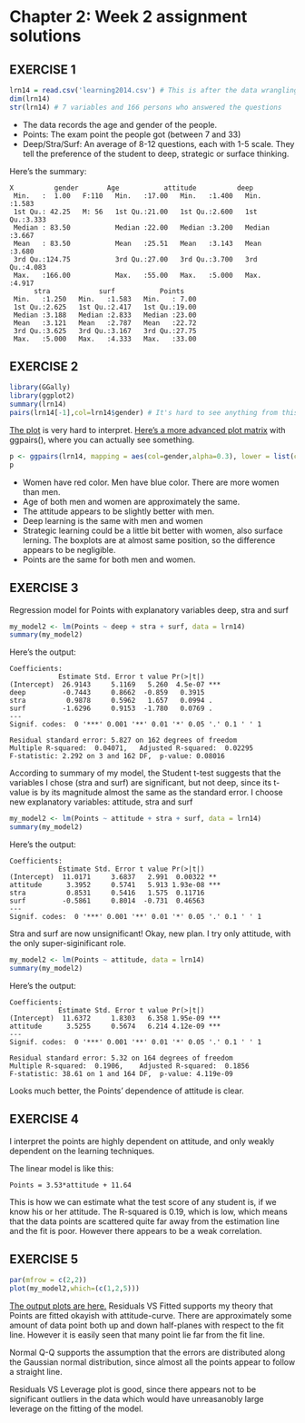 # Chapter 2: Week 2 assignment solutions

## EXERCISE 1
```r
lrn14 = read.csv('learning2014.csv') # This is after the data wrangling part of the exercise is completed
dim(lrn14)
str(lrn14) # 7 variables and 166 persons who answered the questions
```
- The data records the age and gender of the people.
- Points: The exam point the people got (between 7 and 33)
- Deep/Stra/Surf: An average of 8-12 questions, each with 1-5 scale. They tell the preference of the student to deep, strategic or surface thinking.

Here's the summary:
```
X          gender       Age           attitude          deep      
 Min.   :  1.00   F:110   Min.   :17.00   Min.   :1.400   Min.   :1.583  
 1st Qu.: 42.25   M: 56   1st Qu.:21.00   1st Qu.:2.600   1st Qu.:3.333  
 Median : 83.50           Median :22.00   Median :3.200   Median :3.667  
 Mean   : 83.50           Mean   :25.51   Mean   :3.143   Mean   :3.680  
 3rd Qu.:124.75           3rd Qu.:27.00   3rd Qu.:3.700   3rd Qu.:4.083  
 Max.   :166.00           Max.   :55.00   Max.   :5.000   Max.   :4.917  
      stra            surf           Points     
 Min.   :1.250   Min.   :1.583   Min.   : 7.00  
 1st Qu.:2.625   1st Qu.:2.417   1st Qu.:19.00  
 Median :3.188   Median :2.833   Median :23.00  
 Mean   :3.121   Mean   :2.787   Mean   :22.72  
 3rd Qu.:3.625   3rd Qu.:3.167   3rd Qu.:27.75  
 Max.   :5.000   Max.   :4.333   Max.   :33.00  
 ```
## EXERCISE 2
```r
library(GGally)
library(ggplot2)
summary(lrn14)
pairs(lrn14[-1],col=lrn14$gender) # It's hard to see anything from this
```
[The plot](Overview.png) is very hard to interpret. [Here's a more advanced plot matrix](Overview2.png) with ggpairs(), where you can actually see something.
```r
p <- ggpairs(lrn14, mapping = aes(col=gender,alpha=0.3), lower = list(combo = wrap("facethist", bins = 20)))
p
```

- Women have red color. Men have blue color. There are more women than men.
- Age of both men and women are approximately the same.
- The attitude appears to be slightly better with men.
- Deep learning is the same with men and women
- Strategic learning could be a little bit better with women, also surface lerning. The boxplots are at almost same position, so the difference appears to be negligible.
- Points are the same for both men and women.

## EXERCISE 3

Regression model for Points with explanatory variables deep, stra and surf
```r
my_model2 <- lm(Points ~ deep + stra + surf, data = lrn14)
summary(my_model2)
```
Here's the output:
```
Coefficients:
            Estimate Std. Error t value Pr(>|t|)    
(Intercept)  26.9143     5.1169   5.260  4.5e-07 ***
deep         -0.7443     0.8662  -0.859   0.3915    
stra          0.9878     0.5962   1.657   0.0994 .  
surf         -1.6296     0.9153  -1.780   0.0769 .  
---
Signif. codes:  0 '***' 0.001 '**' 0.01 '*' 0.05 '.' 0.1 ' ' 1

Residual standard error: 5.827 on 162 degrees of freedom
Multiple R-squared:  0.04071,	Adjusted R-squared:  0.02295 
F-statistic: 2.292 on 3 and 162 DF,  p-value: 0.08016
```

According to summary of my model, the Student t-test suggests that the variables I chose (stra and surf) are significant, but not deep, since its t-value is by its magnitude almost the same as the standard error. I choose new explanatory variables: attitude, stra and surf
```r
my_model2 <- lm(Points ~ attitude + stra + surf, data = lrn14)
summary(my_model2)
```
Here's the output:
```
Coefficients:
            Estimate Std. Error t value Pr(>|t|)    
(Intercept)  11.0171     3.6837   2.991  0.00322 ** 
attitude      3.3952     0.5741   5.913 1.93e-08 ***
stra          0.8531     0.5416   1.575  0.11716    
surf         -0.5861     0.8014  -0.731  0.46563    
---
Signif. codes:  0 '***' 0.001 '**' 0.01 '*' 0.05 '.' 0.1 ' ' 1
```

Stra and surf are now unsignificant! Okay, new plan. I try only attitude, with the only super-siginificant role.
```r
my_model2 <- lm(Points ~ attitude, data = lrn14)
summary(my_model2)
```
Here's the output:
```
Coefficients:
            Estimate Std. Error t value Pr(>|t|)    
(Intercept)  11.6372     1.8303   6.358 1.95e-09 ***
attitude      3.5255     0.5674   6.214 4.12e-09 ***
---
Signif. codes:  0 '***' 0.001 '**' 0.01 '*' 0.05 '.' 0.1 ' ' 1

Residual standard error: 5.32 on 164 degrees of freedom
Multiple R-squared:  0.1906,	Adjusted R-squared:  0.1856 
F-statistic: 38.61 on 1 and 164 DF,  p-value: 4.119e-09
```
Looks much better, the Points' dependence of attitude is clear.

## EXERCISE 4
I interpret the points are highly dependent on attitude, and only weakly dependent on the learning techniques.

The linear model is like this:
```
Points = 3.53*attitude + 11.64
```
This is how we can estimate what the test score of any student is, if we know his or her attitude. The R-squared is 0.19, which is low, which means that the data points are scattered quite far away from the estimation line and the fit is poor. However there appears to be a weak correlation.

## EXERCISE 5
```r
par(mfrow = c(2,2))
plot(my_model2,which=(c(1,2,5)))
```
[The output plots are here.](Diagnostics.png) Residuals VS Fitted supports my theory that Points are fitted okayish with attitude-curve. There are approximately some amount of data point both up and down half-planes with respect to the fit line. However it is easily seen that many point lie far from the fit line.

Normal Q-Q supports the assumption that the errors are distributed along the Gaussian normal distribution, since almost all the points appear to follow a straight line.

Residuals VS Leverage plot is good, since there appears not to be significant outliers in the data which would have unreasanobly large leverage on the fitting of the model.


